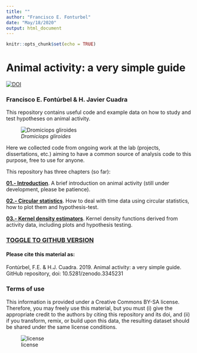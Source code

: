 ```yaml
---
title: ""
author: "Francisco E. Fonturbel"
date: "May/18/2020"
output: html_document
---
```


```r
knitr::opts_chunk$set(echo = TRUE)
```

# Animal activity: a very simple guide

[![DOI](https://zenodo.org/badge/193365640.svg)](https://zenodo.org/badge/latestdoi/193365640)

### Francisco E. Fontúrbel & H. Javier Cuadra

This repository contains useful code and example data on how to study and test hypotheses on animal activity.

![_Dromiciops gliroides_](images/Dromiciops.jpg)

Here we collected code from ongoing work at the lab (projects, dissertations, etc.) aiming to have a common source of analysis code to this purpose, free to use for anyone.

This repository has three chapters (so far):

[**01.- Introduction**](01-Introduction.html). A brief introduction on animal activity (still under development, please be patience).

[**02.- Circular statistics**](02-Circular.html). How to deal with time data using circular statistics, how to plot them and hypothesis-test.

[**03.- Kernel density estimators**](03-Kernel_Density.html). Kernel density functions derived from activity data, including plots and hypothesis testing.


### [TOGGLE TO GITHUB VERSION](https://github.com/fonturbel-lab/AnimActivity)


#### Please cite this material as:

Fontúrbel, F.E. & H.J. Cuadra. 2019. Animal activity: a very simple guide. GitHub repository, doi: 10.5281/zenodo.3345231


### Terms of use

This information is provided under a Creative Commons BY-SA license. Therefore, you may freely use this material, but you must (i) give the appropriate credit to the authors by citing this repository and its doi, and (ii) if you transform, remix, or build upon this data, the resulting dataset should be shared under the same license conditions.

![license](images/license.png)